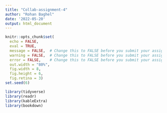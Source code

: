```yaml
---
title: "Collab-assignment-4"
author: "Rohan Baghel"
date: '2022-05-20'
output: html_document
---
```


```r
knitr::opts_chunk$set(
  echo = FALSE,
  eval = TRUE,
  message = FALSE,  # Change this to FALSE before you submit your assignment
  warning = FALSE,  # Change this to FALSE before you submit your assignment
  error = FALSE,    # Change this to FALSE before you submit your assignment
  out.width = "80%",
  fig.width = 8, 
  fig.height = 6,
  fig.retina = 3)
set.seed(6)
```

```r
library(tidyverse)
library(readr)
library(kableExtra)
library(bookdown)
```


